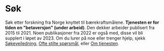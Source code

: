# Søk

Søk etter forskning fra Norge knyttet til bærekraftsmålene. 
**Tjenesten er for tiden en "betaversjon" (under arbeid)**. Den dekker arbeider publisert fra 2015 til 2021. Noen publikasjoner fra 2022 er også med, disse vil bli supplert i løpet av 2023. 
Om du lurer på noe eller trenger hjelp, sjekk [Søkeveiledning](/hjelp/sokehjelp), [Ofte stilte spørsmål](/hjelp/ofte-stilte-sporsmal), eller [Om tjenesten](/om/om-tjenesten).


<Search />
